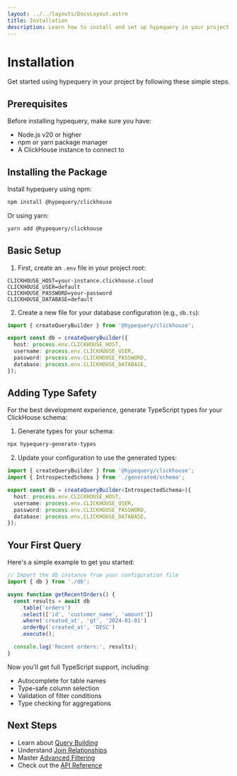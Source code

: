 ```yaml
---
layout: ../../layouts/DocsLayout.astro
title: Installation
description: Learn how to install and set up hypequery in your project
---
```


# Installation

Get started using hypequery in your project by following these simple steps.

## Prerequisites

Before installing hypequery, make sure you have:

 <ul>
     <li>Node.js v20 or higher</li>
     <li>npm or yarn package manager</li>
     <li>A ClickHouse instance to connect to</li>
   </ul>

## Installing the Package

Install hypequery using npm:

```bash
npm install @hypequery/clickhouse
```

Or using yarn:

```bash
yarn add @hypequery/clickhouse
```

## Basic Setup

1. First, create an `.env` file in your project root:

```env
CLICKHOUSE_HOST=your-instance.clickhouse.cloud
CLICKHOUSE_USER=default
CLICKHOUSE_PASSWORD=your-password
CLICKHOUSE_DATABASE=default
```

2. Create a new file for your database configuration (e.g., `db.ts`):

```typescript
import { createQueryBuilder } from '@hypequery/clickhouse';

export const db = createQueryBuilder({
  host: process.env.CLICKHOUSE_HOST,
  username: process.env.CLICKHOUSE_USER,
  password: process.env.CLICKHOUSE_PASSWORD,
  database: process.env.CLICKHOUSE_DATABASE,
});
```

## Adding Type Safety

For the best development experience, generate TypeScript types for your ClickHouse schema:

1. Generate types for your schema:

```bash
npx hypequery-generate-types
```
2. Update your configuration to use the generated types:

```typescript
import { createQueryBuilder } from '@hypequery/clickhouse';
import { IntrospectedSchema } from './generated/schema';

export const db = createQueryBuilder<IntrospectedSchema>({
  host: process.env.CLICKHOUSE_HOST,
  username: process.env.CLICKHOUSE_USER,
  password: process.env.CLICKHOUSE_PASSWORD,
  database: process.env.CLICKHOUSE_DATABASE,
});
```

## Your First Query

Here's a simple example to get you started:

```typescript
// Import the db instance from your configuration file
import { db } from './db';

async function getRecentOrders() {
  const results = await db
    .table('orders')
    .select(['id', 'customer_name', 'amount'])
    .where('created_at', 'gt', '2024-01-01')
    .orderBy('created_at', 'DESC')
    .execute();

  console.log('Recent orders:', results);
}
```

Now you'll get full TypeScript support, including:
- Autocomplete for table names
- Type-safe column selection
- Validation of filter conditions
- Type checking for aggregations

## Next Steps

- Learn about [Query Building](/docs/guides/query-building)
- Understand [Join Relationships](/docs/guides/joins)
- Master [Advanced Filtering](/docs/guides/filtering)
- Check out the [API Reference](/docs/reference/api) 
